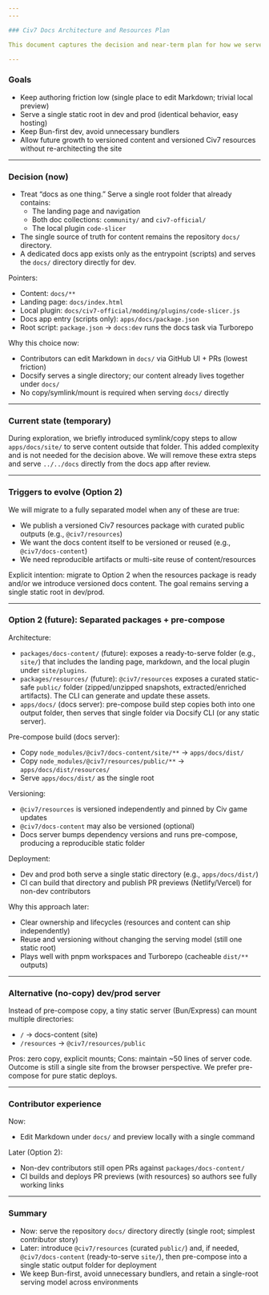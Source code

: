```yaml
---
---

### Civ7 Docs Architecture and Resources Plan

This document captures the decision and near-term plan for how we serve documentation, how we will consume upstream Civ7 resources, and how we intend to evolve the architecture as contributors and versioning needs grow.

---
```


### Goals

- Keep authoring friction low (single place to edit Markdown; trivial local preview)
- Serve a single static root in dev and prod (identical behavior, easy hosting)
- Keep Bun-first dev, avoid unnecessary bundlers
- Allow future growth to versioned content and versioned Civ7 resources without re-architecting the site

---

### Decision (now)

- Treat “docs as one thing.” Serve a single root folder that already contains:
  - The landing page and navigation
  - Both doc collections: `community/` and `civ7-official/`
  - The local plugin `code-slicer`
- The single source of truth for content remains the repository `docs/` directory.
- A dedicated docs app exists only as the entrypoint (scripts) and serves the `docs/` directory directly for dev.

Pointers:
- Content: `docs/**`
- Landing page: `docs/index.html`
- Local plugin: `docs/civ7-official/modding/plugins/code-slicer.js`
- Docs app entry (scripts only): `apps/docs/package.json`
- Root script: `package.json` → `docs:dev` runs the docs task via Turborepo

Why this choice now:
- Contributors can edit Markdown in `docs/` via GitHub UI + PRs (lowest friction)
- Docsify serves a single directory; our content already lives together under `docs/`
- No copy/symlink/mount is required when serving `docs/` directly

---

### Current state (temporary)

During exploration, we briefly introduced symlink/copy steps to allow `apps/docs/site/` to serve content outside that folder. This added complexity and is not needed for the decision above. We will remove these extra steps and serve `../../docs` directly from the docs app after review.

---

### Triggers to evolve (Option 2)

We will migrate to a fully separated model when any of these are true:
- We publish a versioned Civ7 resources package with curated public outputs (e.g., `@civ7/resources`)
- We want the docs content itself to be versioned or reused (e.g., `@civ7/docs-content`)
- We need reproducible artifacts or multi-site reuse of content/resources

Explicit intention: migrate to Option 2 when the resources package is ready and/or we introduce versioned docs content. The goal remains serving a single static root in dev/prod.

---

### Option 2 (future): Separated packages + pre-compose

Architecture:
- `packages/docs-content/` (future): exposes a ready-to-serve folder (e.g., `site/`) that includes the landing page, markdown, and the local plugin under `site/plugins`.
- `packages/resources/` (future): `@civ7/resources` exposes a curated static-safe `public/` folder (zipped/unzipped snapshots, extracted/enriched artifacts). The CLI can generate and update these assets.
- `apps/docs/` (docs server): pre-compose build step copies both into one output folder, then serves that single folder via Docsify CLI (or any static server).

Pre-compose build (docs server):
- Copy `node_modules/@civ7/docs-content/site/**` → `apps/docs/dist/`
- Copy `node_modules/@civ7/resources/public/**` → `apps/docs/dist/resources/`
- Serve `apps/docs/dist/` as the single root

Versioning:
- `@civ7/resources` is versioned independently and pinned by Civ game updates
- `@civ7/docs-content` may also be versioned (optional)
- Docs server bumps dependency versions and runs pre-compose, producing a reproducible static folder

Deployment:
- Dev and prod both serve a single static directory (e.g., `apps/docs/dist/`)
- CI can build that directory and publish PR previews (Netlify/Vercel) for non-dev contributors

Why this approach later:
- Clear ownership and lifecycles (resources and content can ship independently)
- Reuse and versioning without changing the serving model (still one static root)
- Plays well with pnpm workspaces and Turborepo (cacheable `dist/**` outputs)

---

### Alternative (no-copy) dev/prod server

Instead of pre-compose copy, a tiny static server (Bun/Express) can mount multiple directories:
- `/` → docs-content (site)
- `/resources` → `@civ7/resources/public`

Pros: zero copy, explicit mounts; Cons: maintain ~50 lines of server code. Outcome is still a single site from the browser perspective. We prefer pre-compose for pure static deploys.

---

### Contributor experience

Now:
- Edit Markdown under `docs/` and preview locally with a single command

Later (Option 2):
- Non-dev contributors still open PRs against `packages/docs-content/`
- CI builds and deploys PR previews (with resources) so authors see fully working links

---

### Summary

- Now: serve the repository `docs/` directory directly (single root; simplest contributor story)
- Later: introduce `@civ7/resources` (curated `public/`) and, if needed, `@civ7/docs-content` (ready-to-serve `site/`), then pre-compose into a single static output folder for deployment
- We keep Bun-first, avoid unnecessary bundlers, and retain a single-root serving model across environments


